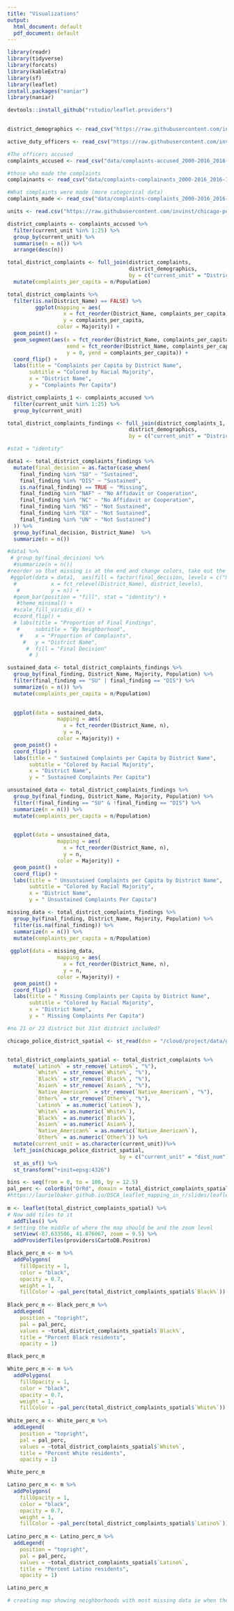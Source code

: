 ```yaml
---
title: "Visualizations"
output:
  html_document: default
  pdf_document: default
---
```



```r
library(readr)
library(tidyverse)
library(forcats)
library(kableExtra)
library(sf)
library(leaflet)
install.packages("naniar")
library(naniar)

devtools::install_github("rstudio/leaflet.providers")

  
district_demographics <- read_csv("https://raw.githubusercontent.com/invinst/chicago-police-data/master/data/context_data/district_demographics/Districts.csv")

active_duty_officers <- read_csv("https://raw.githubusercontent.com/invinst/chicago-police-data/master/data/context_data/CPD%20Employees%20active-duty-only.csv")

#The officers accused
complaints_accused <- read_csv("data/complaints-accused_2000-2016_2016-11.csv")

#those who made the complaints
complainants <- read_csv("data/complaints-complainants_2000-2016_2016-11 (1).csv")

#What complaints were made (more categorical data)
complaints_made <- read_csv("data/complaints-complaints_2000-2016_2016-11 (1).csv")

units <- read.csv("https://raw.githubusercontent.com/invinst/chicago-police-data/master/data/context_data/current_and_past_units/Current_and_Past_CPD_Units_2016-05-06.csv")
```


```r
district_complaints <- complaints_accused %>%
  filter(current_unit %in% 1:25) %>%
  group_by(current_unit) %>%
  summarise(n = n()) %>%
  arrange(desc(n))

total_district_complaints <- full_join(district_complaints,
                                       district_demographics,
                                       by = c("current_unit" = "District_No")) %>%
  mutate(complaints_per_capita = n/Population)

total_district_complaints %>%
  filter(is.na(District_Name) == FALSE) %>%
         ggplot(mapping = aes(
                  x = fct_reorder(District_Name, complaints_per_capita),
                  y = complaints_per_capita, 
                color = Majority)) +
  geom_point() +
  geom_segment(aes(x = fct_reorder(District_Name, complaints_per_capita), 
                   xend = fct_reorder(District_Name, complaints_per_capita), 
                   y = 0, yend = complaints_per_capita)) +
  coord_flip() +
  labs(title = "Complaints per Capita by District Name",
       subtitle = "Colored by Racial Majority",
       x = "District Name",
       y = "Complaints Per Capita")
```
  
```r
district_complaints_1 <- complaints_accused %>%
  filter(current_unit %in% 1:25) %>%
  group_by(current_unit)

total_district_complaints_findings <- full_join(district_complaints_1,
                                       district_demographics,
                                       by = c("current_unit" = "District_No"))

#stat = "identity"

data1 <- total_district_complaints_findings %>%
  mutate(final_decision = as.factor(case_when(
    final_finding %in% "SU" ~ "Sustained",
    final_finding %in% "DIS" ~ "Sustained",
    is.na(final_finding) == TRUE ~ "Missing",
    final_finding %in% "NAF" ~ "No Affidavit or Cooperation",
    final_finding %in% "NC" ~ "No Affidavit or Cooperation",
    final_finding %in% "NS" ~ "Not Sustained",
    final_finding %in% "EX" ~ "Not Sustained",
    final_finding %in% "UN" ~ "Not Sustained")
  )) %>%
  group_by(final_decision, District_Name)  %>%
  summarize(n = n())

#data1 %>%
 # group_by(final_decision) %>%
  #summarize(n = n())
#reorder so that missing is at the end and change colors, take out the NA
 #ggplot(data = data1,  aes(fill = factor(final_decision, levels = c("Not Sustained", "No Affidavit or Cooperation", "Missing", "Sustained")),
  #           x = fct_relevel(District_Name), district_levels),
   #          y = n)) +
  #geom_bar(position = "fill", stat = "identity") +
   #theme_minimal() +
  #scale_fill_viridis_d() +
  #coord_flip() +
  # labs(title = "Proportion of Final Findings",
   #     subtitle = "By Neighborhood",
    #    x = "Proportion of Complaints",
     #   y = "District Name",
      #  fill = "Final Decision"
       # ) 

```
  
```r

sustained_data <- total_district_complaints_findings %>%
  group_by(final_finding, District_Name, Majority, Population) %>%
  filter(final_finding == "SU" | final_finding == "DIS") %>%
  summarize(n = n()) %>%
  mutate(complaints_per_capita = n/Population) 
  

  ggplot(data = sustained_data, 
                mapping = aes(
                  x = fct_reorder(District_Name, n),
                  y = n, 
                color = Majority)) +
  geom_point() +
  coord_flip() +
  labs(title = " Sustained Complaints per Capita by District Name",
       subtitle = "Colored by Racial Majority",
       x = "District Name",
       y = " Sustained Complaints Per Capita")
```
  
```r

unsustained_data <- total_district_complaints_findings %>%
  group_by(final_finding, District_Name, Majority, Population) %>%
  filter(!final_finding == "SU" & !final_finding == "DIS") %>%
  summarize(n = n()) %>%
  mutate(complaints_per_capita = n/Population) 
  

  ggplot(data = unsustained_data, 
                mapping = aes(
                  x = fct_reorder(District_Name, n),
                  y = n, 
                color = Majority)) +
  geom_point() +
  coord_flip() +
  labs(title = " Unsustained Complaints per Capita by District Name",
       subtitle = "Colored by Racial Majority",
       x = "District Name",
       y = " Unsustained Complaints Per Capita")
```
  
```r
missing_data <- total_district_complaints_findings %>%
  group_by(final_finding, District_Name, Majority, Population) %>%
  filter(is.na(final_finding)) %>%
  summarize(n = n()) %>%
  mutate(complaints_per_capita = n/Population) 
  
 ggplot(data = missing_data, 
                mapping = aes(
                  x = fct_reorder(District_Name, n),
                  y = n, 
                color = Majority)) +
  geom_point() +
  coord_flip() +
  labs(title = " Missing Complaints per Capita by District Name",
       subtitle = "Colored by Racial Majority",
       x = "District Name",
       y = " Missing Complaints Per Capita")


```
  
  
```r

#no 21 or 23 district but 31st district included?

chicago_police_district_spatial <- st_read(dsn = "/cloud/project/data/geo_export_2efb16ec-aa66-49b0-92a0-2d6f5e0f81d9.shp")


total_district_complaints_spatial <- total_district_complaints %>%
  mutate(`Latino%` = str_remove(`Latino%`, "%"),
         `White%` = str_remove(`White%`, "%"),
         `Black%` = str_remove(`Black%`, "%"),
         `Asian%` = str_remove(`Asian%`, "%"),
         `Native_American%` = str_remove(`Native_American%`, "%"),
         `Other%` = str_remove(`Other%`, "%"),
         `Latino%` = as.numeric(`Latino%`),
         `White%` = as.numeric(`White%`),
         `Black%` = as.numeric(`Black%`),
         `Asian%` = as.numeric(`Asian%`),
         `Native_American%` = as.numeric(`Native_American%`),
         `Other%` = as.numeric(`Other%`)) %>%
  mutate(current_unit = as.character(current_unit))%>%
  left_join(chicago_police_district_spatial,
                                    by = c("current_unit" = "dist_num")) %>%
  st_as_sf() %>%
  st_transform("+init=epsg:4326")

bins <- seq(from = 0, to = 100, by = 12.5)
pal_perc <- colorBin("OrRd", domain = total_district_complaints_spatial , bins = bins)
#https://laurielbaker.github.io/DSCA_leaflet_mapping_in_r/slides/leaflet_slides3.html#58
 
m <- leaflet(total_district_complaints_spatial) %>%
# Now add tiles to it
  addTiles() %>%
# Setting the middle of where the map should be and the zoom level
  setView(-87.633506, 41.876067, zoom = 9.5) %>%
  addProviderTiles(providers$CartoDB.Positron)
```
  
```r
Black_perc_m <- m %>%
  addPolygons(
    fillOpacity = 1,
    color = "black",
    opacity = 0.7,
    weight = 1,
    fillColor = ~pal_perc(total_district_complaints_spatial$`Black%`))
      
Black_perc_m <- Black_perc_m %>%
  addLegend(
    position = "topright",
    pal = pal_perc,
    values = ~total_district_complaints_spatial$`Black%`,
    title = "Percent Black residents",
    opacity = 1)

Black_perc_m
```
  
```r
White_perc_m <- m %>%
  addPolygons(
    fillOpacity = 1,
    color = "black",
    opacity = 0.7,
    weight = 1,
    fillColor = ~pal_perc(total_district_complaints_spatial$`White%`))
      
White_perc_m <- White_perc_m %>%
  addLegend(
    position = "topright",
    pal = pal_perc,
    values = ~total_district_complaints_spatial$`White%`,
    title = "Percent White residents",
    opacity = 1)

White_perc_m
```

```r
Latino_perc_m <- m %>%
  addPolygons(
    fillOpacity = 1,
    color = "black",
    opacity = 0.7,
    weight = 1,
    fillColor = ~pal_perc(total_district_complaints_spatial$`Latino%`))
      
Latino_perc_m <- Latino_perc_m %>%
  addLegend(
    position = "topright",
    pal = pal_perc,
    values = ~total_district_complaints_spatial$`Latino%`,
    title = "Percent Latino residents",
    opacity = 1)

Latino_perc_m
```

```r
# creating map showing neighborhoods with most missing data ie when the final finding is either NA (missing), NAF (no affidavit) or NC (no affidavit)

  
```
